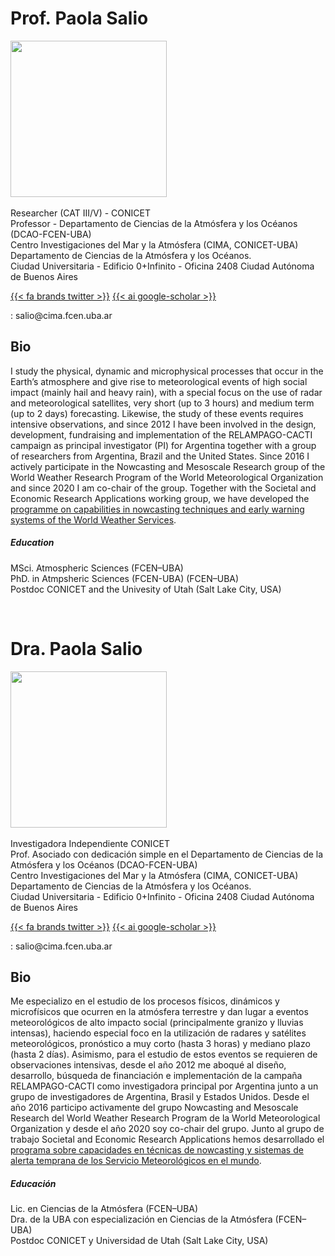 ::: {.content-visible when-profile="english"}

<h1>Prof. Paola Salio</h1>

![](images/salio.png){width=250} \
\
Researcher (CAT III/V) - CONICET \
Professor - Departamento de Ciencias de la Atmósfera y los Océanos (DCAO-FCEN-UBA) \
Centro Investigaciones del Mar y la Atmósfera (CIMA, CONICET-UBA) \
Departamento de Ciencias de la Atmósfera y los Océanos. \
Ciudad Universitaria - Edificio 0+Infinito - Oficina 2408
Ciudad Autónoma de Buenos Aires \

[{{< fa brands twitter   >}}</i>](https://twitter.com/paola_salio) 
[{{< ai google-scholar   >}}</i>](https://scholar.google.com/citations?user=Yj0gACYAAAAJ&hl=en) \

<style>
  .fa-twitter {
    color: #0077CC;
    font-size: 25px;
  }
</style>

<style>
  .ai-google-scholar {
    color: #000000;
    font-size: 25px;
  }
</style>
 
<i class="bi bi-inbox"></i>: salio@cima.fcen.uba.ar \

<h2>Bio</h2>

I study the physical, dynamic and microphysical processes that occur in the Earth's atmosphere and give rise to meteorological events of high social impact (mainly hail and heavy rain), with a special focus on the use of radar and meteorological satellites, very short (up to 3 hours) and medium term (up to 2 days) forecasting. Likewise, the study of these events requires intensive observations, and since 2012 I have been involved in the design, development, fundraising and implementation of the RELAMPAGO-CACTI campaign as principal investigator (PI) for Argentina together with a group of researchers from Argentina, Brazil and the United States. Since 2016 I actively participate in the Nowcasting and Mesoscale Research group of the World Weather Research Program of the World Meteorological Organization and since 2020 I am co-chair of the group. Together with the Societal and Economic Research Applications working group, we have developed the [programme on capabilities in nowcasting techniques and early warning systems of the World Weather Services](https://wwrp-nowcastingcapabilities.com/). \

<h5>Education</h5> 
MSci. Atmospheric Sciences (FCEN–UBA) \
PhD. in Atmpsheric Sciences (FCEN-UBA) (FCEN–UBA) \
Postdoc CONICET and the Univesity of Utah (Salt Lake City, USA)   \

\

:::

::: {.content-visible when-profile="spanish"}

<h1>Dra. Paola Salio</h1>

![](images/salio.png){width=250} \
\
Investigadora Independiente CONICET \
Prof. Asociado con dedicación simple en el Departamento de Ciencias de la Atmósfera y los Océanos (DCAO-FCEN-UBA) \
Centro Investigaciones del Mar y la Atmósfera (CIMA, CONICET-UBA) \
Departamento de Ciencias de la Atmósfera y los Océanos. \
Ciudad Universitaria - Edificio 0+Infinito - Oficina 2408
Ciudad Autónoma de Buenos Aires \

[{{< fa brands twitter   >}}</i>](https://twitter.com/paola_salio)
[{{< ai google-scholar   >}}</i>](https://scholar.google.com/citations?user=Yj0gACYAAAAJ&hl=en) \

<style>
  .fa-twitter {
    color: #0077CC;
    font-size: 25px;
  }
</style>

<style>
  .ai-google-scholar {
    color: #000000;
    font-size: 25px;
  }
</style>

<i class="bi bi-inbox"></i>: salio@cima.fcen.uba.ar \

<h2>Bio</h2>

Me especializo en el estudio de los procesos físicos, dinámicos y microfísicos que ocurren en la atmósfera terrestre y dan lugar a eventos meteorológicos de alto impacto social (principalmente granizo y lluvias intensas), haciendo especial foco en la utilización de radares y satélites meteorológicos, pronóstico a muy corto (hasta 3 horas) y mediano plazo (hasta 2 días). Asimismo, para el estudio de estos eventos se requieren de observaciones intensivas, desde el año 2012 me aboqué al diseño, desarrollo, búsqueda de financiación e implementación de la campaña RELAMPAGO-CACTI como investigadora principal por Argentina junto a un grupo de investigadores de Argentina, Brasil y Estados Unidos. Desde el año 2016 participo activamente del grupo Nowcasting and Mesoscale Research del World Weather Research Program de la World Meteorological Organization y desde el año 2020 soy co-chair del grupo. Junto al grupo de trabajo Societal and Economic Research Applications hemos desarrollado el [programa sobre capacidades en técnicas de nowcasting y sistemas de alerta temprana de los Servicio Meteorológicos en el mundo](https://wwrp-nowcastingcapabilities.com/). \

<h5>Educación</h5>
Lic. en Ciencias de la Atmósfera (FCEN–UBA) \
Dra. de la UBA con especialización en Ciencias de la Atmósfera (FCEN–UBA) \
Postdoc CONICET y Universidad de Utah (Salt Lake City, USA)  \

\
:::

